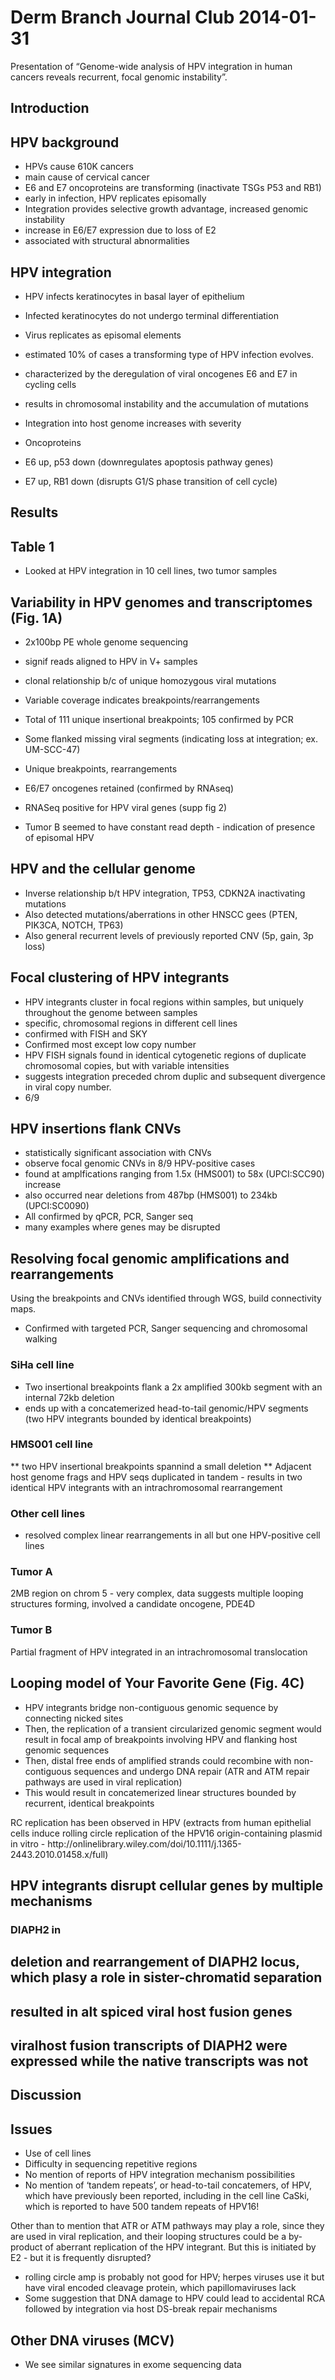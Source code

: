 Derm Branch Journal Club 2014-01-31 
===================================

Presentation of "Genome-wide analysis of HPV integration in human cancers reveals recurrent, focal genomic instability".

Introduction
----------

## HPV background
* HPVs cause 610K cancers
* main cause of cervical cancer
* E6 and E7 oncoproteins are transforming (inactivate TSGs P53 and RB1)
* early in infection, HPV replicates episomally
* Integration provides selective growth advantage, increased genomic instability
* increase in E6/E7 expression due to loss of E2
* associated with structural abnormalities

## HPV integration
* HPV infects keratinocytes in basal layer of epithelium
* Infected keratinocytes do not undergo terminal differentiation
* Virus replicates as episomal elements
* estimated 10% of cases a transforming type of HPV infection evolves. 
* characterized by the deregulation of viral oncogenes E6 and E7 in cycling cells 
* results in chromosomal instability and the accumulation of mutations

* Integration into host genome increases with severity
* Oncoproteins
* E6 up, p53 down (downregulates apoptosis pathway genes)
* E7 up, RB1 down (disrupts G1/S phase transition of cell cycle)


Results
----------

## Table 1
* Looked at HPV integration in 10 cell lines, two tumor samples

## Variability in HPV genomes and transcriptomes (Fig. 1A)
* 2x100bp PE whole genome sequencing
* signif reads aligned to HPV in V+ samples

* clonal relationship b/c of unique homozygous viral mutations

* Variable coverage indicates breakpoints/rearrangements
* Total of 111 unique insertional breakpoints; 105 confirmed by PCR
* Some flanked missing viral segments (indicating loss at integration; ex. UM-SCC-47)
* Unique breakpoints, rearrangements
* E6/E7 oncogenes retained (confirmed by RNAseq)
* RNASeq positive for HPV viral genes (supp fig 2)

* Tumor B seemed to have constant read depth - indication of presence of episomal HPV

## HPV and the cellular genome
* Inverse relationship b/t HPV integration, TP53, CDKN2A inactivating mutations
* Also detected mutations/aberrations in other HNSCC gees (PTEN, PIK3CA, NOTCH, TP63)
* Also general recurrent levels of previously reported CNV (5p, gain, 3p loss)

## Focal clustering of HPV integrants

* HPV integrants cluster in focal regions within samples, but uniquely throughout the genome between samples
* specific, chromosomal regions in different cell lines
* confirmed with FISH and SKY
* Confirmed most except low copy number
* HPV FISH signals found in identical cytogenetic regions of duplicate chromosomal copies, but with variable intensities
* suggests integration preceded chrom duplic and subsequent divergence in viral copy number. 
* 6/9 

## HPV insertions flank CNVs

* statistically significant association with CNVs
* observe focal genomic CNVs in 8/9 HPV-positive cases
* found at amplfications ranging from 1.5x (HMS001) to 58x (UPCI:SCC90) increase
* also occurred near deletions from 487bp (HMS001) to 234kb (UPCI:SC0090)
* All confirmed by qPCR, PCR, Sanger seq
* many examples where genes may be disrupted

## Resolving focal genomic amplifications and rearrangements

Using the breakpoints and CNVs identified through WGS, build connectivity maps.

* Confirmed with targeted PCR, Sanger sequencing and chromosomal walking

### SiHa cell line
* Two insertional breakpoints flank a 2x amplified 300kb segment with an internal 72kb deletion
* ends up with a concatemerized head-to-tail genomic/HPV segments (two HPV integrants bounded by identical breakpoints)

### HMS001 cell line
** two HPV insertional breakpoints spannind a small deletion
** Adjacent host genome frags and HPV seqs duplicated in tandem - results in two identical HPV integrants with an intrachromosomal rearrangement

### Other cell lines
* resolved complex linear rearrangements in all but one HPV-positive cell lines

### Tumor A

2MB region on chrom 5 - very complex, data suggests multiple looping structures forming, involved a candidate oncogene, PDE4D

### Tumor B

Partial fragment of HPV integrated in an intrachromosomal translocation

## Looping model of Your Favorite Gene (Fig. 4C)

* HPV integrants bridge non-contiguous genomic sequence by connecting nicked sites
* Then, the replication of a transient circularized genomic segment would result in focal amp of breakpoints involving HPV and flanking host genomic sequences
* Then, distal free ends of amplified strands could recombine with non-contiguous sequences and undergo DNA repair (ATR and ATM repair pathways are used in viral replication)
* This would result in concatemerized linear structures bounded by recurrent, identical breakpoints

RC replication has been observed in HPV (extracts from human epithelial cells induce rolling circle replication of the HPV16 origin-containing plasmid in vitro - http://onlinelibrary.wiley.com/doi/10.1111/j.1365-2443.2010.01458.x/full)

## HPV integrants disrupt cellular genes by multiple mechanisms

### DIAPH2 in 
## deletion and rearrangement of DIAPH2 locus, which plasy a role in sister-chromatid separation
## resulted in alt spiced viral host fusion genes
## viralhost fusion transcripts of DIAPH2 were expressed while the native transcripts was not
Discussion
----------

Issues
------

* Use of cell lines
* Difficulty in sequencing repetitive regions
* No mention of reports of HPV integration mechanism possibilities
* No mention of 'tandem repeats', or head-to-tail concatemers, of HPV, which have previously been reported, including in the cell line CaSki, which is reported to have 500 tandem repeats of HPV16!

Other than to mention that ATR or ATM pathways may play a role, since they are used in viral replication, and their looping structures could be a by-product of aberrant replication of the HPV integrant. But this is initiated by E2 - but it is frequently disrupted?

* rolling circle amp is probably not good for HPV; herpes viruses use it but have viral encoded cleavage protein, which papillomaviruses lack
* Some suggestion that DNA damage to HPV could lead to accidental RCA followed by integration via host DS-break repair mechanisms

Other DNA viruses (MCV)
--------------------

* We see similar signatures in exome sequencing data
